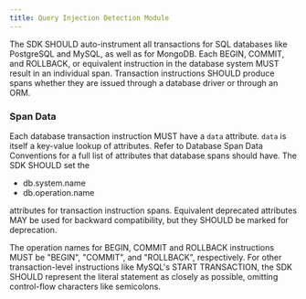 ```yaml
---
title: Query Injection Detection Module
---
```


The SDK SHOULD auto-instrument all transactions for SQL databases like PostgreSQL and MySQL, as well as for MongoDB.
Each BEGIN, COMMIT, and ROLLBACK, or equivalent instruction in the database system MUST result in an individual span.
Transaction instructions SHOULD produce spans whether they are issued through a database driver or through an ORM.

### Span Data

Each database transaction instruction MUST have a `data` attribute.
`data` is itself a key-value lookup of attributes.
Refer to <Link to="https://getsentry.github.io/sentry-conventions/generated/attributes/code.html">Database Span Data Conventions</Link> for a full list of attributes that database spans should have.
The SDK SHOULD set the

- db.system.name
- db.operation.name

attributes for transaction instruction spans.
Equivalent deprecated attributes MAY be used for backward compatibility, but they SHOULD be marked for deprecation.

The operation names for BEGIN, COMMIT and ROLLBACK instructions MUST be "BEGIN", "COMMIT", and "ROLLBACK", respectively.
For other transaction-level instructions like MySQL's START TRANSACTION, the SDK SHOULD represent the literal statement as closely as possible, omitting control-flow characters like semicolons.
